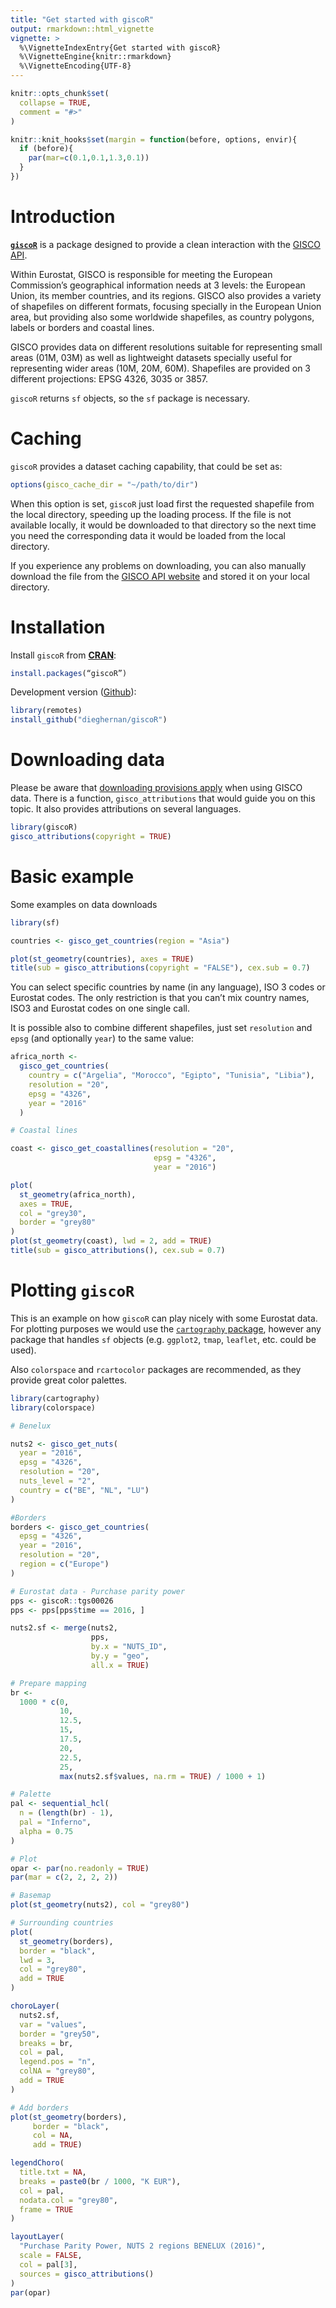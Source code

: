 ```yaml
---
title: "Get started with giscoR"
output: rmarkdown::html_vignette
vignette: >
  %\VignetteIndexEntry{Get started with giscoR}
  %\VignetteEngine{knitr::rmarkdown}
  %\VignetteEncoding{UTF-8}
---
```


```r
knitr::opts_chunk$set(
  collapse = TRUE,
  comment = "#>"
)

knitr::knit_hooks$set(margin = function(before, options, envir){
  if (before){
    par(mar=c(0.1,0.1,1.3,0.1))
  } 
})

```


# Introduction

[**`giscoR`**](https://dieghernan.github.io/giscoR/) is a package designed to provide a clean interaction with the [GISCO API](https://gisco-services.ec.europa.eu/distribution/v2/). 

Within Eurostat, GISCO is responsible for meeting the European Commission's geographical information needs at 3 levels: the European Union, its member countries, and its regions. GISCO also provides a variety of shapefiles on different formats, focusing specially in the European Union area, but providing also some worldwide shapefiles, as country polygons, labels or borders and coastal lines.

GISCO provides data on different resolutions suitable for representing small areas (01M, 03M) as well as lightweight datasets specially useful for representing wider areas (10M, 20M, 60M). Shapefiles are provided on 3 different projections: EPSG 4326, 3035 or 3857. 

`giscoR` returns `sf` objects, so the `sf` package is necessary.

# Caching

`giscoR` provides a dataset caching capability, that could be set as:

```r
options(gisco_cache_dir = "~/path/to/dir")
```

When this option is set, `giscoR` just load first the requested shapefile from the local directory, speeding up the loading process. If the file is not available locally, it would be downloaded to that directory so the next time you need the corresponding data it would be loaded from the local directory. 

If you experience any problems on downloading, you can also manually download the file from the [GISCO API website](https://gisco-services.ec.europa.eu/distribution/v2/) and stored it on your local directory.


# Installation

Install `giscoR` from [**CRAN**](https://CRAN.R-project.org/package=giscoR):

``` r
install.packages(“giscoR”)
```

Development version ([Github](https://github.com/dieghernan/giscoR/)):

```r
library(remotes)
install_github("dieghernan/giscoR")
```

# Downloading data

Please be aware that [downloading provisions apply](https://ec.europa.eu/eurostat/web/gisco/geodata) when using GISCO data. There is a function, `gisco_attributions` that would guide you on this topic. It also provides attributions on several languages.

```r
library(giscoR)
gisco_attributions(copyright = TRUE)

```

# Basic example

Some examples on data downloads

```r

library(sf)

countries <- gisco_get_countries(region = "Asia")

plot(st_geometry(countries), axes = TRUE)
title(sub = gisco_attributions(copyright = "FALSE"), cex.sub = 0.7)
```


You can select specific countries by name (in any language), ISO 3 codes or Eurostat codes. The only restriction is that you can't mix country names, ISO3 and Eurostat codes on one single call.

It is possible also to combine different shapefiles, just set `resolution` and `epsg` (and optionally `year`) to the same value:


```r

africa_north <-
  gisco_get_countries(
    country = c("Argelia", "Morocco", "Egipto", "Tunisia", "Libia"),
    resolution = "20",
    epsg = "4326",
    year = "2016"
  )

# Coastal lines

coast <- gisco_get_coastallines(resolution = "20",
                                epsg = "4326",
                                year = "2016")

plot(
  st_geometry(africa_north),
  axes = TRUE,
  col = "grey30",
  border = "grey80"
)
plot(st_geometry(coast), lwd = 2, add = TRUE)
title(sub = gisco_attributions(), cex.sub = 0.7)
```

# Plotting `giscoR`

This is an example on how `giscoR` can play nicely with some Eurostat data. For plotting purposes we would use the [`cartography` package](https://riatelab.github.io/cartography/docs/index.html), however any package that handles `sf` objects (e.g. `ggplot2`, `tmap`, `leaflet`, etc. could be used). 

Also `colorspace` and `rcartocolor` packages are recommended, as they provide great color palettes.

```r


library(cartography)
library(colorspace)

# Benelux

nuts2 <- gisco_get_nuts(
  year = "2016",
  epsg = "4326",
  resolution = "20",
  nuts_level = "2",
  country = c("BE", "NL", "LU")
)

#Borders
borders <- gisco_get_countries(
  epsg = "4326",
  year = "2016",
  resolution = "20",
  region = c("Europe")
)

# Eurostat data - Purchase parity power
pps <- giscoR::tgs00026
pps <- pps[pps$time == 2016, ]

nuts2.sf <- merge(nuts2,
                  pps,
                  by.x = "NUTS_ID",
                  by.y = "geo",
                  all.x = TRUE)

# Prepare mapping
br <-
  1000 * c(0,
           10,
           12.5,
           15,
           17.5,
           20,
           22.5,
           25,
           max(nuts2.sf$values, na.rm = TRUE) / 1000 + 1)

# Palette
pal <- sequential_hcl(
  n = (length(br) - 1),
  pal = "Inferno",
  alpha = 0.75
)

# Plot
opar <- par(no.readonly = TRUE)
par(mar = c(2, 2, 2, 2))

# Basemap
plot(st_geometry(nuts2), col = "grey80")

# Surrounding countries
plot(
  st_geometry(borders),
  border = "black",
  lwd = 3,
  col = "grey80",
  add = TRUE
)

choroLayer(
  nuts2.sf,
  var = "values",
  border = "grey50",
  breaks = br,
  col = pal,
  legend.pos = "n",
  colNA = "grey80",
  add = TRUE
)

# Add borders
plot(st_geometry(borders),
     border = "black",
     col = NA,
     add = TRUE)

legendChoro(
  title.txt = NA,
  breaks = paste0(br / 1000, "K EUR"),
  col = pal,
  nodata.col = "grey80",
  frame = TRUE
)

layoutLayer(
  "Purchase Parity Power, NUTS 2 regions BENELUX (2016)",
  scale = FALSE,
  col = pal[3],
  sources = gisco_attributions()
)
par(opar)
```
